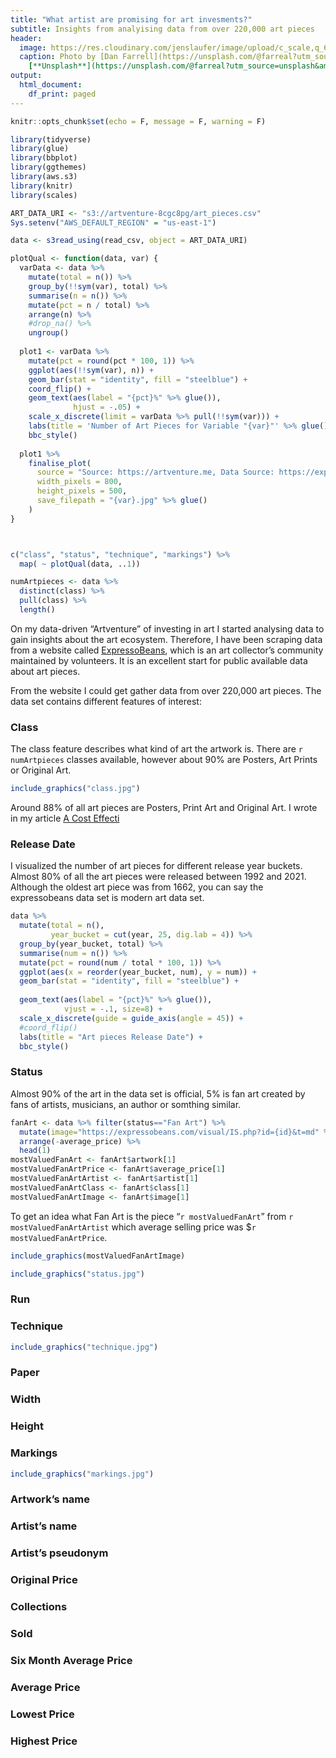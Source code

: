 ```yaml
---
title: "What artist are promising for art invesments?"
subtitle: Insights from analyising data from over 220,000 art pieces
header:
  image: https://res.cloudinary.com/jenslaufer/image/upload/c_scale,q_68,w_600/v1612972542/dan-farrell-fT49QnFucQ8-unsplash.jpg
  caption: Photo by [Dan Farrell](https://unsplash.com/@farreal?utm_source=unsplash&amp;utm_medium=referral&amp;utm_content=creditCopyText)
    [**Unsplash**](https://unsplash.com/@farreal?utm_source=unsplash&amp;utm_medium=referral&amp;utm_content=creditCopyText)
output:
  html_document:
    df_print: paged
---
```


```r
knitr::opts_chunk$set(echo = F, message = F, warning = F)
```

```r
library(tidyverse)
library(glue)
library(bbplot)
library(ggthemes)
library(aws.s3)
library(knitr)
library(scales)
```

```r
ART_DATA_URI <- "s3://artventure-8cgc8pg/art_pieces.csv"
Sys.setenv("AWS_DEFAULT_REGION" = "us-east-1")
```


```r
data <- s3read_using(read_csv, object = ART_DATA_URI) 
```




```r
plotQual <- function(data, var) {
  varData <- data %>%
    mutate(total = n()) %>%
    group_by(!!sym(var), total) %>%
    summarise(n = n()) %>%
    mutate(pct = n / total) %>%
    arrange(n) %>%
    #drop_na() %>%
    ungroup()
  
  plot1 <- varData %>%
    mutate(pct = round(pct * 100, 1)) %>%
    ggplot(aes(!!sym(var), n)) +
    geom_bar(stat = "identity", fill = "steelblue") +
    coord_flip() +
    geom_text(aes(label = "{pct}%" %>% glue()),
              hjust = -.05) +
    scale_x_discrete(limit = varData %>% pull(!!sym(var))) +
    labs(title = 'Number of Art Pieces for Variable "{var}"' %>% glue()) +
    bbc_style()
  
  plot1 %>%
    finalise_plot(
      source = "Source: https://artventure.me, Data Source: https://expressobeans.com",
      width_pixels = 800,
      height_pixels = 500,
      save_filepath = "{var}.jpg" %>% glue()
    )
}



c("class", "status", "technique", "markings") %>%
  map( ~ plotQual(data, ..1))

numArtpieces <- data %>% 
  distinct(class) %>% 
  pull(class) %>% 
  length()

```





On my data-driven "Artventure" of investing in art I started analysing data to gain insights about the art ecosystem. Therefore, I have been scraping data from a website called [ExpressoBeans](https://expressobeans.com), which is an art collector's community maintained by volunteers. It is an excellent start for public available data about art pieces.

From the website I could get gather data from over 220,000 art pieces. The data set contains different features of interest:

### Class

The class feature describes what kind of art the artwork is. There are `r numArtpieces` classes available, however about 90% are Posters, Art Prints or Original Art.



```r
include_graphics("class.jpg")
```
 
Around 88% of all art pieces are Posters, Print Art and Original Art. I wrote in my article [A Cost Effecti]()

  
### Release Date

I visualized the number of art pieces for different release year buckets. Almost 80% of all the art pieces were released between 1992 and 2021. Although the oldest art piece was from 1662, you can say the expressobeans data set is modern art data set.

```r
data %>%
  mutate(total = n(),
         year_bucket = cut(year, 25, dig.lab = 4)) %>%
  group_by(year_bucket, total) %>%
  summarise(num = n()) %>%
  mutate(pct = round(num / total * 100, 1)) %>%
  ggplot(aes(x = reorder(year_bucket, num), y = num)) +
  geom_bar(stat = "identity", fill = "steelblue") +
  
  geom_text(aes(label = "{pct}%" %>% glue()),
            vjust = -.1, size=8) +
  scale_x_discrete(guide = guide_axis(angle = 45)) +
  #coord_flip()
  labs(title = "Art pieces Release Date") +
  bbc_style()
```


### Status

Almost 90% of the art in the data set is official, 5% is fan art created by fans of artists, musicians,
an author or somthing similar.

```r
fanArt <- data %>% filter(status=="Fan Art") %>% 
  mutate(image="https://expressobeans.com/visual/IS.php?id={id}&t=md" %>% glue()) %>% 
  arrange(-average_price) %>% 
  head(1)
mostValuedFanArt <- fanArt$artwork[1]
mostValuedFanArtPrice <- fanArt$average_price[1]
mostValuedFanArtArtist <- fanArt$artist[1]
mostValuedFanArtClass <- fanArt$class[1]
mostValuedFanArtImage <- fanArt$image[1]
```
To get an idea what Fan Art is the piece "`r mostValuedFanArt`" from `r mostValuedFanArtArtist` which average selling price was $`r mostValuedFanArtPrice`.

```r
include_graphics(mostValuedFanArtImage)
```




```r
include_graphics("status.jpg")
```

### Run
### Technique

```r
include_graphics("technique.jpg")
```

### Paper
### Width
### Height
### Markings

```r
include_graphics("markings.jpg")
```

### Artwork's name
### Artist's name
### Artist's pseudonym
### Original Price
### Collections
### Sold
### Six Month Average Price
### Average Price
### Lowest Price
### Highest Price

